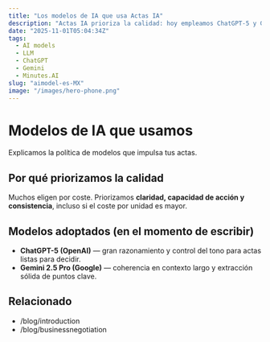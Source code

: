```yaml
---
title: "Los modelos de IA que usa Actas IA"
description: "Actas IA prioriza la calidad: hoy empleamos ChatGPT-5 y Gemini 2.5 Pro."
date: "2025-11-01T05:04:34Z"
tags:
  - AI models
  - LLM
  - ChatGPT
  - Gemini
  - Minutes.AI
slug: "aimodel-es-MX"
image: "/images/hero-phone.png"
---
```


# Modelos de IA que usamos

Explicamos la política de modelos que impulsa tus actas.

## Por qué priorizamos la calidad
Muchos eligen por coste. Priorizamos **claridad, capacidad de acción y consistencia**, incluso si el coste por unidad es mayor.

## Modelos adoptados (en el momento de escribir)
- **ChatGPT-5 (OpenAI)** — gran razonamiento y control del tono para actas listas para decidir.
- **Gemini 2.5 Pro (Google)** — coherencia en contexto largo y extracción sólida de puntos clave.

## Relacionado
- /blog/introduction
- /blog/businessnegotiation
